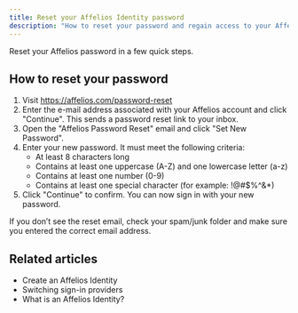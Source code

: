 ```yaml
---
title: Reset your Affelios Identity password
description: "How to reset your password and regain access to your Affelios Identity."
---
```



Reset your Affelios password in a few quick steps.

## How to reset your password

1. Visit <https://affelios.com/password-reset>
2. Enter the e-mail address associated with your Affelios account and click "Continue". This sends a password reset link to your inbox.
3. Open the "Affelios Password Reset" email and click "Set New Password".
4. Enter your new password. It must meet the following criteria:
   - At least 8 characters long
   - Contains at least one uppercase (A-Z) and one lowercase letter (a-z)
   - Contains at least one number (0-9)
   - Contains at least one special character (for example: !@#$%^&*)
5. Click "Continue" to confirm. You can now sign in with your new password.

<Info>
If you don’t see the reset email, check your spam/junk folder and make sure you entered the correct email address.
</Info>

## Related articles

- <Link href="/knowledge-base/identity/create-identity">Create an Affelios Identity</Link>
- <Link href="/knowledge-base/identity/switching-sign-in-providers">Switching sign-in providers</Link>
- <Link href="/knowledge-base/getting-started/affelios-identity">What is an Affelios Identity?</Link>

